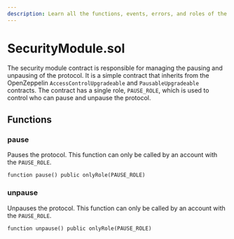 ```yaml
---
description: Learn all the functions, events, errors, and roles of the SecurityModule.sol contract.
---
```


# SecurityModule.sol

The security module contract is responsible for managing the pausing and unpausing of the protocol. It is a simple contract that inherits from the OpenZeppelin `AccessControlUpgradeable` and `PausableUpgradeable` contracts. The contract has a single role, `PAUSE_ROLE`, which is used to control who can pause and unpause the protocol.

## Functions

### pause

Pauses the protocol. This function can only be called by an account with the `PAUSE_ROLE`.

```solidity
function pause() public onlyRole(PAUSE_ROLE)
```

### unpause

Unpauses the protocol. This function can only be called by an account with the `PAUSE_ROLE`.

```solidity
function unpause() public onlyRole(PAUSE_ROLE)
```
